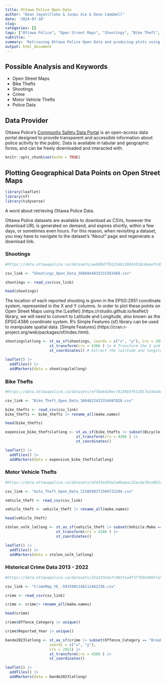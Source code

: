 ---
title: Ottawa Police Open Data
author: "Dean Jayatilleke & Junpu Xie & Dave Campbell"
date: '2024-07-10'
slug: 
categories: []
tags: ["Ottawa Police", "Open Street Maps", "Shootings", "Bike Theft", "Crime"]
subtitle: ''
summary: 'Retrieving Ottawa Police Open Data and producing plots using Open Street Maps'
output: html_document
---

## Possible Analysis and Keywords

- Open Street Maps
- Bike Thefts
- Shootings
- Crime
- Motor Vehicle Thefts
- Police Data

## Data Provider

Ottawa Police's [Community Safety Data Portal](https://data.ottawapolice.ca/) is an open-access data portal designed to provide transparent and accessible information about police activity to the public. Data is available in tabular and geographic forms, and can be freely downloaded and interacted with.  

```{r setup, include=FALSE}

knitr::opts_chunk$set(echo = TRUE)

```

## Plotting Geographical Data Points on Open Street Maps

```{r libraries}

library(leaflet) 
library(sf)
library(tidyverse)

```

A word about retrieving Ottawa Police Data.

Ottawa Police datasets are available to download as CSVs, however the download URL is generated on demand, and expires shortly, within a few days,
or sometimes even hours. For this reason, when revisiting a dataset, you may have to navigate to the dataset's "About" page and regenerate a download link.

### Shootings 

```{r shootings dataset}

#https://data.ottawapolice.ca/datasets/aeb09d77912246139014516c8eeefcd9_0/about

csv_link <- "Shootings_Open_Data_3086844035331583488.csv"

shootings <- read_csv(csv_link)

head(shootings)

```

The location of each reported shooting is given in the EPSG:2951 coordinate system, represented in the X and Y columns. 
In order to plot these points on Open Street Maps using the [Leaflet] (https://rstudio.github.io/leaflet/) library, we will need to convert to Latitude and Longitude, also
known as the EPSG:4386 coordinate system. R's Simple Features (sf) library can be used to manipulate spatial data.
[Simple Features] (https://cran.r-project.org/web/packages/sf/index.html).

```{r shootings geo data}

shootingslatlong <- st_as_sf(shootings, coords = c("x", "y"), crs = 2951) |> # Tell R that the X and Y columns represent location coordinates in the EPSG:2951 system
                    st_transform(crs = 4386 ) |> # Transform the X and Y location data into the EPSG:4386 system, aka latitude and longitude.
                    st_coordinates() # Extract the latitude and longitude data into a new dataframe that we will plot

```

```{r shootings map}

leaflet() |>
  addTiles() |>
  addMarkers(data = shootingslatlong)

```

### Bike Thefts

```{r bike thefts dataset}

#https://data.ottawapolice.ca/datasets/eff8a6410ec74136b5f611017e244a4e_0/about

csv_link <- "Bike_Theft_Open_Data_3884822422354997826.csv"

bike_thefts <- read_csv(csv_link)
bike_thefts <- bike_thefts |> rename_all(make.names)

head(bike_thefts)

```

```{r expensive_bike_thefts geo data}

expensive_bike_theftslatlong <- st_as_sf(bike_thefts |> subset(Bicycle.Value > 2000), coords = c("x", "y"), crs = 2951) |> 
                                st_transform(crs = 4386 ) |> 
                                st_coordinates() 
```

```{r expensive bike thefts map}

leaflet() |>
  addTiles() |>
  addMarkers(data = expensive_bike_theftslatlong)

```

### Motor Vehicle Thefts

```{r motor vehicle thefts dataset}

#https://data.ottawapolice.ca/datasets/e5453a203e2a4baeac32ac4e70ce852c_0/about

csv_link <- "Auto_Theft_Open_Data_2158590371504723284.csv"

vehicle_theft <- read_csv(csv_link)

vehicle_theft <- vehicle_theft |> rename_all(make.names)

head(vehicle_theft)

```

```{r stolen volkswagons map}

stolen_volk_latlong <- st_as_sf(vehicle_theft |> subset(Vehicle.Make == "VOLK"), coords = c("x", "y"), crs = 2951) |> 
                       st_transform(crs = 4386 ) |> 
                       st_coordinates() 

leaflet() |>
  addTiles() |>
  addMarkers(data = stolen_volk_latlong)

```

### Historical Crime Data 2013 - 2022 

```{r crime dataset}

#https://data.ottawapolice.ca/datasets/25a533e5e7c945faadf37765639657a5_16/about

csv_link <- "CrimeMap_YE_-5915901148112462236.csv"

crime <- read_csv(csv_link)

crime <- crime|> rename_all(make.names)

head(crime)

```

```{r offences}

crime$Offence_Category |> unique()

```

```{r year}

crime$Reported_Year |> unique()

```

```{r break and enters 2023 map}

bande2023latlong <- st_as_sf(crime |> subset(Offence_Category == "Break and Enter" & Reported_Year == 2023), 
                    coords = c("x", "y"),
                    crs = 2951) |> 
                    st_transform(crs = 4386 ) |> 
                    st_coordinates() 

leaflet() |>
  addTiles() |>
  addMarkers(data = bande2023latlong)

```


